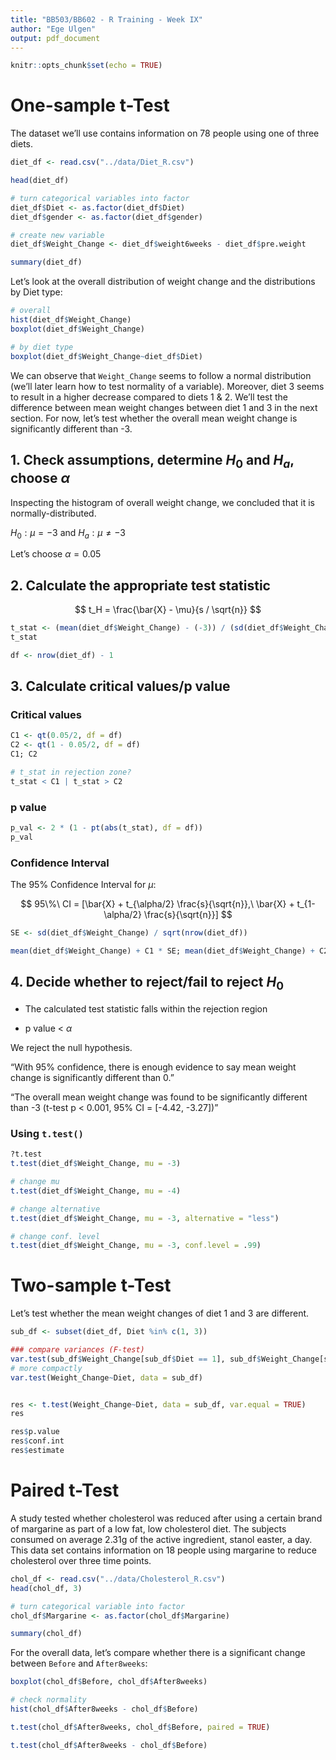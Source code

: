 ```yaml
---
title: "BB503/BB602 - R Training - Week IX"
author: "Ege Ulgen"
output: pdf_document
---
```


```r
knitr::opts_chunk$set(echo = TRUE)
```

# One-sample t-Test

The dataset we'll use contains information on 78 people using one of three diets.

```r
diet_df <- read.csv("../data/Diet_R.csv")

head(diet_df)

# turn categorical variables into factor
diet_df$Diet <- as.factor(diet_df$Diet)
diet_df$gender <- as.factor(diet_df$gender)

# create new variable
diet_df$Weight_Change <- diet_df$weight6weeks - diet_df$pre.weight

summary(diet_df)
```

Let's look at the overall distribution of weight change and the distributions by Diet type:

```r
# overall
hist(diet_df$Weight_Change)
boxplot(diet_df$Weight_Change)

# by diet type
boxplot(diet_df$Weight_Change~diet_df$Diet)
```

We can observe that `Weight_Change` seems to follow a normal distribution (we'll later learn how to test normality of a variable). Moreover, diet 3 seems to result in a higher decrease compared to diets 1 & 2. We'll test the difference between mean weight changes between diet 1 and 3 in the next section. For now, let's test whether the overall mean weight change is significantly different than -3.

## 1. Check assumptions, determine $H_0$ and $H_a$, choose $\alpha$

Inspecting the histogram of overall weight change, we concluded that it is normally-distributed.

$H_0: \mu = -3$ and $H_a: \mu \neq -3$

Let's choose $\alpha=0.05$

## 2. Calculate the appropriate test statistic

$$
t_H = \frac{\bar{X} - \mu}{s / \sqrt{n}}
$$

```r
t_stat <- (mean(diet_df$Weight_Change) - (-3)) / (sd(diet_df$Weight_Change) / sqrt(nrow(diet_df)))
t_stat

df <- nrow(diet_df) - 1
```

## 3. Calculate critical values/p value

### Critical values

```r
C1 <- qt(0.05/2, df = df)
C2 <- qt(1 - 0.05/2, df = df)
C1; C2

# t_stat in rejection zone?
t_stat < C1 | t_stat > C2
```

### p value

```r
p_val <- 2 * (1 - pt(abs(t_stat), df = df))
p_val
```

### Confidence Interval

The 95% Confidence Interval for $\mu$:

$$
95\%\ CI = [\bar{X} + t_{\alpha/2} \frac{s}{\sqrt{n}},\ \bar{X} + t_{1- \alpha/2} \frac{s}{\sqrt{n}}]
$$

```r
SE <- sd(diet_df$Weight_Change) / sqrt(nrow(diet_df))

mean(diet_df$Weight_Change) + C1 * SE; mean(diet_df$Weight_Change) + C2 * SE
```

## 4. Decide whether to reject/fail to reject $H_0$

-   The calculated test statistic falls within the rejection region

-   p value \< $\alpha$

We reject the null hypothesis.

"With 95% confidence, there is enough evidence to say mean weight change is significantly different than 0."

"The overall mean weight change was found to be significantly different than -3 (t-test p \< 0.001, 95% CI = \[-4.42, -3.27\])"

### Using `t.test()`

```r
?t.test
t.test(diet_df$Weight_Change, mu = -3)

# change mu
t.test(diet_df$Weight_Change, mu = -4)

# change alternative
t.test(diet_df$Weight_Change, mu = -3, alternative = "less")

# change conf. level
t.test(diet_df$Weight_Change, mu = -3, conf.level = .99)
```

# Two-sample t-Test

Let's test whether the mean weight changes of diet 1 and 3 are different.

```r
sub_df <- subset(diet_df, Diet %in% c(1, 3))

### compare variances (F-test)
var.test(sub_df$Weight_Change[sub_df$Diet == 1], sub_df$Weight_Change[sub_df$Diet == 3])
# more compactly
var.test(Weight_Change~Diet, data = sub_df)


res <- t.test(Weight_Change~Diet, data = sub_df, var.equal = TRUE)
res

res$p.value
res$conf.int
res$estimate
```

# Paired t-Test

A study tested whether cholesterol was reduced after using a certain brand of margarine as part of a low fat, low cholesterol diet. The subjects consumed on average 2.31g of the active ingredient, stanol easter, a day. This data set contains information on 18 people using margarine to reduce cholesterol over three time points.

```r
chol_df <- read.csv("../data/Cholesterol_R.csv")
head(chol_df, 3)

# turn categorical variable into factor
chol_df$Margarine <- as.factor(chol_df$Margarine)

summary(chol_df)
```

For the overall data, let's compare whether there is a significant change between `Before` and `After8weeks`:

```r
boxplot(chol_df$Before, chol_df$After8weeks)

# check normality
hist(chol_df$After8weeks - chol_df$Before)

t.test(chol_df$After8weeks, chol_df$Before, paired = TRUE)

t.test(chol_df$After8weeks - chol_df$Before)
```
